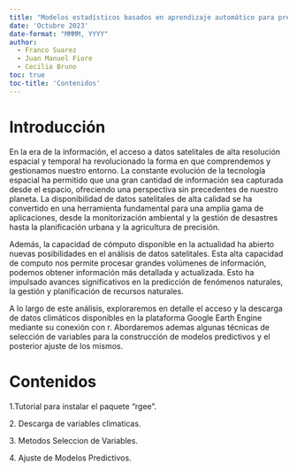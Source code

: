 ```yaml
---
title: "Modelos estadísticos basados en aprendizaje automático para predecir enfermedades en cultivos agrícolas usando variables climáticas de productos satelitales"
date: 'Octubre 2023'
date-format: "MMMM, YYYY"
author: 
  - Franco Suarez
  - Juan Manuel Fiore
  - Cecilia Bruno 
toc: true
toc-title: 'Contenidos'
---
```


# Introducción

En la era de la información, el acceso a datos satelitales de alta resolución espacial y temporal ha revolucionado la forma en que comprendemos y gestionamos nuestro entorno. La constante evolución de la tecnología espacial ha permitido que una gran cantidad de información sea capturada desde el espacio, ofreciendo una perspectiva sin precedentes de nuestro planeta. La disponibilidad de datos satelitales de alta calidad se ha convertido en una herramienta fundamental para una amplia gama de aplicaciones, desde la monitorización ambiental y la gestión de desastres hasta la planificación urbana y la agricultura de precisión.

Además, la capacidad de cómputo disponible en la actualidad ha abierto nuevas posibilidades en el análisis de datos satelitales. Esta alta capacidad de computo nos permite procesar grandes volúmenes de información, podemos obtener información más detallada y actualizada. Esto ha impulsado avances significativos en la predicción de fenómenos naturales, la gestión y planificación de recursos naturales.

A lo largo de este análisis, exploraremos en detalle el acceso y la descarga de datos climáticos disponibles en la plataforma Google Earth Engine mediante su conexión con r. Abordaremos ademas algunas técnicas de selección de variables para la construcción de modelos predictivos y el posterior ajuste de los mismos.

# Contenidos

1\.Tutorial para instalar el paquete "rgee".

2\. Descarga de variables climaticas.

3\. Metodos Seleccion de Variables.

4\. Ajuste de Modelos Predictivos.
